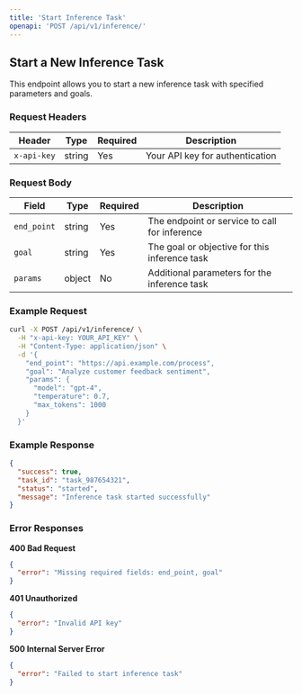 ```yaml
---
title: 'Start Inference Task'
openapi: 'POST /api/v1/inference/'
---
```


## Start a New Inference Task

This endpoint allows you to start a new inference task with specified parameters and goals.

### Request Headers

| Header | Type | Required | Description |
|--------|------|----------|-------------|
| `x-api-key` | string | Yes | Your API key for authentication |

### Request Body

| Field | Type | Required | Description |
|-------|------|----------|-------------|
| `end_point` | string | Yes | The endpoint or service to call for inference |
| `goal` | string | Yes | The goal or objective for this inference task |
| `params` | object | No | Additional parameters for the inference task |

### Example Request

```bash
curl -X POST /api/v1/inference/ \
  -H "x-api-key: YOUR_API_KEY" \
  -H "Content-Type: application/json" \
  -d '{
    "end_point": "https://api.example.com/process",
    "goal": "Analyze customer feedback sentiment",
    "params": {
      "model": "gpt-4",
      "temperature": 0.7,
      "max_tokens": 1000
    }
  }'
```

### Example Response

```json
{
  "success": true,
  "task_id": "task_987654321",
  "status": "started",
  "message": "Inference task started successfully"
}
```

### Error Responses

**400 Bad Request**
```json
{
  "error": "Missing required fields: end_point, goal"
}
```

**401 Unauthorized**
```json
{
  "error": "Invalid API key"
}
```

**500 Internal Server Error**
```json
{
  "error": "Failed to start inference task"
}
```
